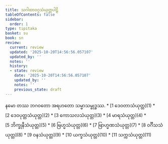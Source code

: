 ```yaml
---
title: သဂါထာဝဂ္ဂသံယုတ္တပါဠိ
tableOfContents: false
sidebar:
  order: 1
type: tipitaka
basket: su
book: sn
review:
  current: review
  updated: '2025-10-20T14:56:56.057107'
  updated_by: ''
  notes: ''
  history:
  - state: review
    date: '2025-10-20T14:56:56.057107'
    updated_by: ''
    notes: ''
    previous_state: draft
---
```


<Paragraph number="1" type="center" book="sn">
နမော တဿ ဘဂဝတော အရဟတော သမ္မာသမ္ဗုဒ္ဓဿ.

<ReviewStatus review={frontmatter.review} showDetails={true} />

<HypothesisAnnotation frontmatter={frontmatter} />


</Paragraph>

<TableOfContents book="sn">
* [1 ဒေဝတာသံယုတ္တ](1)
* [2 ဒေဝပုတ္တသံယုတ္တ](2)
* [3 ကောသလသံယုတ္တ](3)
* [4 မာရသံယုတ္တ](4)
* [5 ဘိက္ခုနီသံယုတ္တ](5)
* [6 ဗြဟ္မသံယုတ္တ](6)
* [7 ဗြာဟ္မဏသံယုတ္တ](7)
* [8 ဝင်္ဂီသသံယုတ္တ](8)
* [9 ဝနသံယုတ္တ](9)
* [10 ယက္ခသံယုတ္တ](10)
* [11 သက္ကသံယုတ္တ](11)
</TableOfContents>